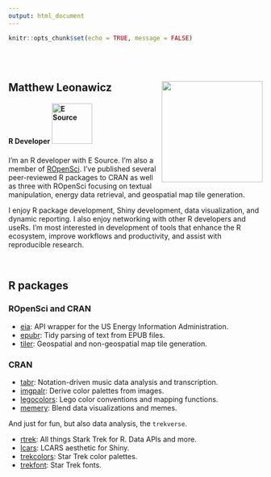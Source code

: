 ```yaml
---
output: html_document
---
```


```r
knitr::opts_chunk$set(echo = TRUE, message = FALSE)
```

<br><br>

## Matthew Leonawicz <img src="./assets/img/ml400w.jpg" width=200 style="float:right; margin-left:10px; margin-bottom:10px;">

#### R Developer <a href="https://www.esource.com/about-e-source" target="_blank"><img src="./assets/img/esource_logo.png" alt="E Source" width=80  style="margin-bottom:5px;"></a>


I'm an R developer with E Source. I'm also a member of [ROpenSci](https://ropensci.org/). I've published several peer-reviewed R packages to CRAN as well as three with ROpenSci focusing on textual manipulation, energy data retrieval, and geospatial map tile generation.

I enjoy R package development, Shiny development, data visualization, and dynamic reporting. I also enjoy networking with other R developers and useRs. I'm most interested in development of tools that enhance the R ecosystem, improve workflows and productivity, and assist with reproducible research.

<br/>

## R packages

### ROpenSci and CRAN

* [eia](https://github.com/ropensci/eia): API wrapper for the US Energy Information Administration.
* [epubr](https://github.com/ropensci/epubr): Tidy parsing of text from EPUB files.
* [tiler](https://github.com/ropensci/tiler): Geospatial and non-geospatial map tile generation.

### CRAN

* [tabr](https://github.com/leonawicz/tabr): Notation-driven music data analysis and transcription.
* [imgpalr](https://github.com/leonawicz/imgpalr): Derive color palettes from images.
* [legocolors](https://github.com/leonawicz/legocolors): Lego color conventions and mapping functions.
* [memery](https://github.com/leonawicz/memery): Blend data visualizations and memes.

And just for fun, but also data analysis, the `trekverse`.

* [rtrek](https://github.com/leonawicz/rtrek): All things Stark Trek for R. Data APIs and more.
* [lcars](https://github.com/leonawicz/lcars): LCARS aesthetic for Shiny.
* [trekcolors](https://github.com/leonawicz/trekcolors): Star Trek color palettes.
* [trekfont](https://github.com/leonawicz/trekfont): Star Trek fonts.
